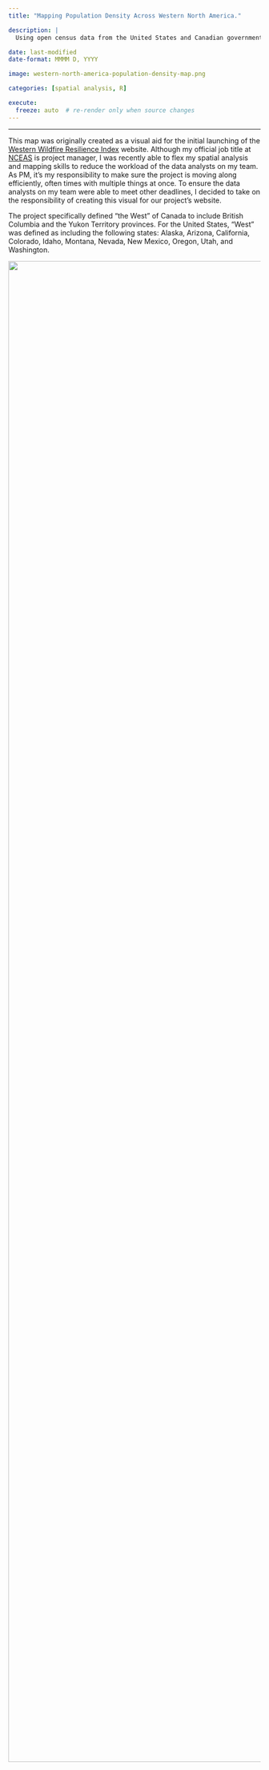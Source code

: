 ```yaml
---
title: "Mapping Population Density Across Western North America."

description: |
  Using open census data from the United States and Canadian governments, I created a population density map looking at number of people per square-kilometer in each county. For Canada, I used county equivalents ("census districts") for the province of British Columbia.  

date: last-modified
date-format: MMMM D, YYYY

image: western-north-america-population-density-map.png

categories: [spatial analysis, R]

execute:
  freeze: auto  # re-render only when source changes
---
```


------------------------------------------------------------------------

This map was originally created as a visual aid for the initial launching of the [Western Wildfire Resilience Index](https://wildfireindex.org/) website. Although my official job title at [NCEAS](https://www.nceas.ucsb.edu/) is project manager, I was recently able to flex my spatial analysis and mapping skills to reduce the workload of the data analysts on my team. As PM, it's my responsibility to make sure the project is moving along efficiently, often times with multiple things at once. To ensure the data analysts on my team were able to meet other deadlines, I decided to take on the responsibility of creating this visual for our project's website.

The project specifically defined "the West" of Canada to include British Columbia and the Yukon Territory provinces. For the United States, "West" was defined as including the following states: Alaska, Arizona, California, Colorado, Idaho, Montana, Nevada, New Mexico, Oregon, Utah, and Washington.

![](western-north-america-population-density-map.png){width="3000"}
